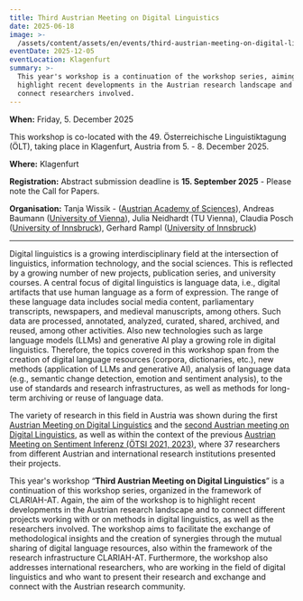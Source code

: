 ```yaml
---
title: Third Austrian Meeting on Digital Linguistics
date: 2025-06-18
image: >-
  /assets/content/assets/en/events/third-austrian-meeting-on-digital-linguistics/image.png
eventDate: 2025-12-05
eventLocation: Klagenfurt
summary: >-
  This year's workshop is a continuation of the workshop series, aiming to
  highlight recent developments in the Austrian research landscape and to
  connect researchers involved. 
---
```

**When:** Friday, 5. December 2025

This workshop is co-located with the 49. Österreichische Linguistiktagung (ÖLT), taking place in Klagenfurt, Austria from 5. - 8. December 2025.

**Where:** Klagenfurt

**Registration:** Abstract submission deadline is **15. September 2025** - Please note the Call for Papers.

**Organisation:** Tanja Wissik - ([Austrian Academy of Sciences](/consortium/austrian-academy-of-sciences/)), Andreas Baumann ([University of Vienna](/consortium/university-of-vienna/)), Julia Neidhardt (TU Vienna), Claudia Posch ([University of Innsbruck](/consortium/university-of-innsbruck/)), Gerhard Rampl ([University of Innsbruck](/consortium/university-of-innsbruck/))

---

Digital linguistics is a growing interdisciplinary field at the intersection of linguistics, information technology, and the social sciences. This is reflected by a growing number of new projects, publication series, and university courses. A central focus of digital linguistics is language data, i.e., digital artifacts that use human language as a form of expression. The range of these language data includes social media content, parliamentary transcripts, newspapers, and medieval manuscripts, among others. Such data are processed, annotated, analyzed, curated, shared, archived, and reused, among other activities. Also new technologies such as large language models (LLMs) and generative AI play a growing role in digital linguistics. Therefore, the topics covered in this workshop span from the creation of digital language resources (corpora, dictionaries, etc.), new methods (application of LLMs and generative AI), analysis of language data (e.g., semantic change detection, emotion and sentiment analysis), to the use of standards and research infrastructures, as well as methods for long-term archiving or reuse of language data.

The variety of research in this field in Austria was shown during the first [Austrian Meeting on Digital Linguistics]([https://clariah.at/en/events/digital-linguistics-recent-developments-in-austria-olt-2023/]\(https://clariah.at/en/events/digital-linguistics-recent-developments-in-austria-olt-2023/\)) and the [second Austrian meeting on Digital Linguistics](https://clariah.at/en/events/zweites-oesterreichisches-treffen-zur-digitalen-linguistik/), as well as within the context of the previous [Austrian Meeting on Sentiment Inferenz (ÖTSI 2021, 2023)](https://evsl.univie.ac.at/digital-philology/events-lectures-courses/archive/oesterreichisches-treffen-zu-sentimentinferenz-oetsi/), where 37 researchers from different Austrian and international research institutions presented their projects.&#x20;

This year's workshop “**Third Austrian Meeting on Digital Linguistics**” is a continuation of this workshop series, organized in the framework of CLARIAH-AT. Again, the aim of the workshop is to highlight recent developments in the Austrian research landscape and to connect different projects working with or on methods in digital linguistics, as well as the researchers involved. The workshop aims to facilitate the exchange of methodological insights and the creation of synergies through the mutual sharing of digital language resources, also within the framework of the research infrastructure CLARIAH-AT. Furthermore, the workshop also addresses international researchers, who are working in the field of digital linguistics and who want to present their research and exchange and connect with the Austrian research community.
